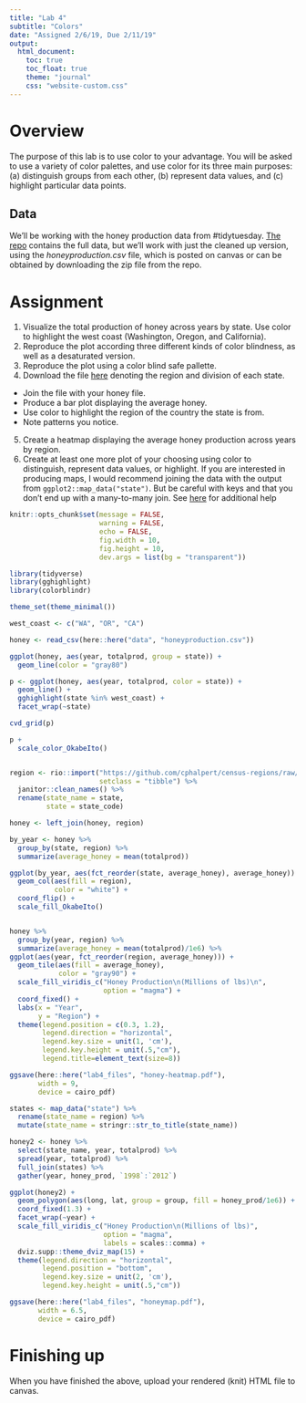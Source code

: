 ```yaml
---
title: "Lab 4"
subtitle: "Colors"
date: "Assigned 2/6/19, Due 2/11/19"
output:
  html_document: 
    toc: true
    toc_float: true
    theme: "journal"
    css: "website-custom.css"
---
```


# Overview
The purpose of this lab is to use color to your advantage. You will be asked to
use a variety of color palettes, and use color for its three main purposes: 
(a) distinguish groups from each other, (b) represent data values, and (c)
highlight particular data points.

## Data
We'll be working with the honey production data from #tidytuesday. [The repo](https://github.com/rfordatascience/tidytuesday/tree/master/data/2018/2018-05-21) 
contains the full data, but we'll work with just the cleaned up version, using
the *honeyproduction.csv* file, which is posted on canvas or can be obtained by
downloading the zip file from the repo. 

# Assignment
1. Visualize the total production of honey across years by state. Use color to
highlight the west coast (Washington, Oregon, and California).
2. Reproduce the plot according three different kinds of color blindness, as
well as a desaturated version. 
3. Reproduce the plot using a color blind safe pallette. 
4. Download the file [here](https://github.com/cphalpert/census-regions/raw/master/us%20census%20bureau%20regions%20and%20divisions.csv) denoting the region and division of each state. 
  + Join the file with your honey file. 
  + Produce a bar plot displaying the average honey. 
  + Use color to highlight the region of the country the state is from. 
  + Note patterns you notice. 
5. Create a heatmap displaying the average honey production across years by region.
6. Create at least one more plot of your choosing using color to distinguish,
represent data values, or highlight. If you are interested in producing maps,
I would recommend joining the data with the output from `
ggplot2::map_data("state")`. But be careful with keys and that you don't end 
up with a many-to-many join. See [here](http://eriqande.github.io/rep-res-web/lectures/making-maps-with-R.html) 
for additional help

```r
knitr::opts_chunk$set(message = FALSE,
                      warning = FALSE,
                      echo = FALSE,
                      fig.width = 10,
                      fig.height = 10,
                      dev.args = list(bg = "transparent"))

library(tidyverse)
library(gghighlight)
library(colorblindr)

theme_set(theme_minimal())

west_coast <- c("WA", "OR", "CA")

honey <- read_csv(here::here("data", "honeyproduction.csv"))

ggplot(honey, aes(year, totalprod, group = state)) +
  geom_line(color = "gray80") 

p <- ggplot(honey, aes(year, totalprod, color = state)) +
  geom_line() +
  gghighlight(state %in% west_coast) +
  facet_wrap(~state) 

cvd_grid(p)

p +
  scale_color_OkabeIto()


region <- rio::import("https://github.com/cphalpert/census-regions/raw/master/us%20census%20bureau%20regions%20and%20divisions.csv", 
                      setclass = "tibble") %>%
  janitor::clean_names() %>%
  rename(state_name = state,
         state = state_code)

honey <- left_join(honey, region)

by_year <- honey %>%
  group_by(state, region) %>%
  summarize(average_honey = mean(totalprod))

ggplot(by_year, aes(fct_reorder(state, average_honey), average_honey)) +
  geom_col(aes(fill = region),
           color = "white") +
  coord_flip() +
  scale_fill_OkabeIto()


honey %>%
  group_by(year, region) %>%
  summarize(average_honey = mean(totalprod)/1e6) %>%
ggplot(aes(year, fct_reorder(region, average_honey))) +
  geom_tile(aes(fill = average_honey),
            color = "gray90") +
  scale_fill_viridis_c("Honey Production\n(Millions of lbs)\n",
                       option = "magma") +
  coord_fixed() + 
  labs(x = "Year", 
       y = "Region") +
  theme(legend.position = c(0.3, 1.2),
        legend.direction = "horizontal",
        legend.key.size = unit(1, 'cm'),
        legend.key.height = unit(.5,"cm"),
        legend.title=element_text(size=8))

ggsave(here::here("lab4_files", "honey-heatmap.pdf"), 
       width = 9,
       device = cairo_pdf)

states <- map_data("state") %>%
  rename(state_name = region) %>%
  mutate(state_name = stringr::str_to_title(state_name))

honey2 <- honey %>%
  select(state_name, year, totalprod) %>%
  spread(year, totalprod) %>%
  full_join(states) %>%
  gather(year, honey_prod, `1998`:`2012`)

ggplot(honey2) +
  geom_polygon(aes(long, lat, group = group, fill = honey_prod/1e6)) +
  coord_fixed(1.3) +
  facet_wrap(~year) +
  scale_fill_viridis_c("Honey Production\n(Millions of lbs)",
                       option = "magma", 
                       labels = scales::comma) +
  dviz.supp::theme_dviz_map(15) +
  theme(legend.direction = "horizontal",
        legend.position = "bottom",
        legend.key.size = unit(2, 'cm'),
        legend.key.height = unit(.5,"cm"))

ggsave(here::here("lab4_files", "honeymap.pdf"), 
       width = 6.5,
       device = cairo_pdf)
```


# Finishing up
When you have finished the above, upload your rendered (knit) HTML file to canvas.